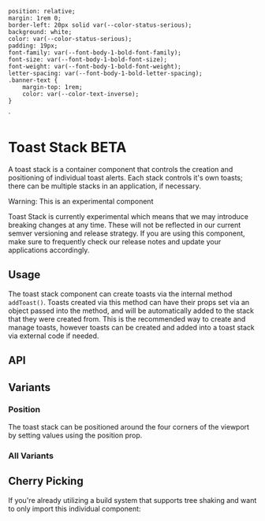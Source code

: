 
    position: relative;
    margin: 1rem 0;
    border-left: 20px solid var(--color-status-serious);
    background: white;
    color: var(--color-status-serious);
    padding: 19px;
    font-family: var(--font-body-1-bold-font-family);
    font-size: var(--font-body-1-bold-font-size);
    font-weight: var(--font-body-1-bold-font-weight);
    letter-spacing: var(--font-body-1-bold-letter-spacing);
    .banner-text {
        margin-top: 1rem;
        color: var(--color-text-inverse);
    }
`

<Meta of={ToastStackStories} />

# Toast Stack <BetaTag>BETA</BetaTag>

A toast stack is a container component that controls the creation and positioning of individual toast alerts. Each stack controls it's own toasts; there can be multiple stacks in an application, if necessary.

<StyledDiv>
  <div>Warning: This is an experimental component</div>

  <p class="banner-text">
    Toast Stack is currently experimental which means that we may introduce breaking changes at any time.
    These will not be reflected in our current semver versioning and release strategy.
    If you are using this component, make sure to frequently check our release notes and update your
    applications accordingly.
  </p>
</StyledDiv>

<Canvas of={ToastStackStories.Default} />

## Usage

The toast stack component can create toasts via the internal method `addToast()`. Toasts created via this method can have their props set via an object passed into the method, and will be automatically added to the stack that they were created from. This is the recommended way to create and manage toasts, however toasts can be created and added into a toast stack via external code if needed.

## API

<Controls />

## Variants

### Position

The toast stack can be positioned around the four corners of the viewport by setting values using the position prop.

<Canvas of={ToastStackStories.Position} />

### All Variants

<Canvas of={ToastStackStories.AllVariants} />

## Cherry Picking

If you're already utilizing a build system that supports tree shaking and want to only import this individual component:

```js
import { RuxToast } from '@astrouxds/astro-web-components/dist/components/rux-toast'
import { RuxToastStack } from '@astrouxds/astro-web-components/dist/components/rux-toast-stack'
import { RuxIcon } from '@astrouxds/astro-web-components/dist/components/rux-icon'
import { RuxIconClear } from '@astrouxds/astro-web-components/dist/components/rux-icon-clear'
customElements.define('rux-toast', RuxToast)
customElements.define('rux-toast-stack', RuxToastStack)
customElements.define('rux-icon', RuxIcon)
customElements.define('rux-icon-clear', RuxIconClear)
```
